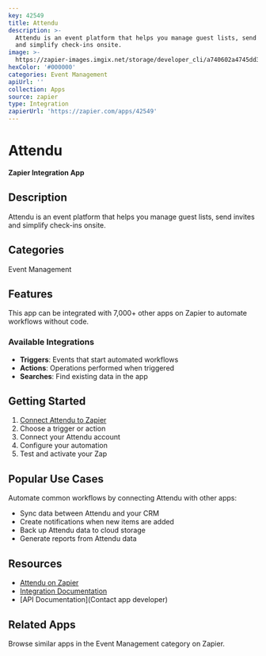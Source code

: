 ```yaml
---
key: 42549
title: Attendu
description: >-
  Attendu is an event platform that helps you manage guest lists, send invites
  and simplify check-ins onsite.
image: >-
  https://zapier-images.imgix.net/storage/developer_cli/a740602a4745dd341ef10cb4df6862a1.png?auto=format%2Ccompress&ixlib=python-3.0.0&q=50
hexColor: '#000000'
categories: Event Management
apiUrl: ''
collection: Apps
source: zapier
type: Integration
zapierUrl: 'https://zapier.com/apps/42549'
---
```

# Attendu

**Zapier Integration App**

## Description

Attendu is an event platform that helps you manage guest lists, send invites and simplify check-ins onsite.

## Categories

Event Management

## Features

This app can be integrated with 7,000+ other apps on Zapier to automate workflows without code.

### Available Integrations

- **Triggers**: Events that start automated workflows
- **Actions**: Operations performed when triggered
- **Searches**: Find existing data in the app

## Getting Started

1. [Connect Attendu to Zapier](https://zapier.com/apps/42549)
2. Choose a trigger or action
3. Connect your Attendu account
4. Configure your automation
5. Test and activate your Zap

## Popular Use Cases

Automate common workflows by connecting Attendu with other apps:

- Sync data between Attendu and your CRM
- Create notifications when new items are added
- Back up Attendu data to cloud storage
- Generate reports from Attendu data

## Resources

- [Attendu on Zapier](https://zapier.com/apps/42549)
- [Integration Documentation](https://zapier.com/apps/42549/integrations)
- [API Documentation](Contact app developer)

## Related Apps

Browse similar apps in the Event Management category on Zapier.
